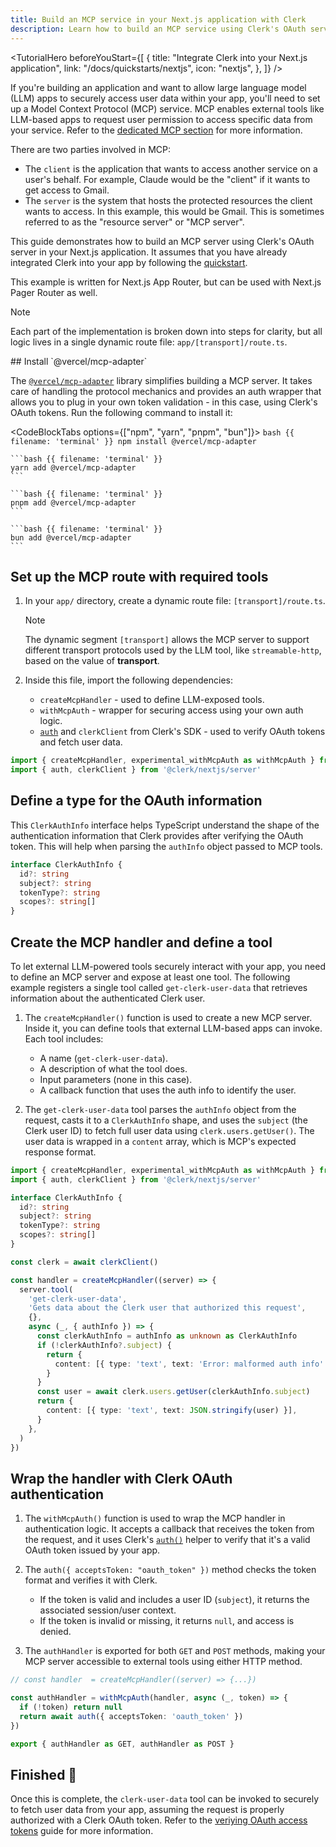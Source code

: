 ```yaml
---
title: Build an MCP service in your Next.js application with Clerk
description: Learn how to build an MCP service using Clerk's OAuth server in your Next.js application.
---
```


<TutorialHero
  beforeYouStart={[
    {
      title: "Integrate Clerk into your Next.js application",
      link: "/docs/quickstarts/nextjs",
      icon: "nextjs",
    },
  ]}
/>

If you're building an application and want to allow large language model (LLM) apps to securely access user data within your app, you'll need to set up a Model Context Protocol (MCP) service. MCP enables external tools like LLM-based apps to request user permission to access specific data from your service. Refer to the [dedicated MCP section](/docs/oauth/how-clerk-implements-oauth#building-a-model-context-protocol-mcp-service-using-clerk-s-o-auth-server) for more information.

There are two parties involved in MCP:

- The `client` is the application that wants to access another service on a user's behalf. For example, Claude would be the "client" if it wants to get access to Gmail.
- The `server` is the system that hosts the protected resources the client wants to access. In this example, this would be Gmail. This is sometimes referred to as the "resource server" or "MCP server".

This guide demonstrates how to build an MCP server using Clerk's OAuth server in your Next.js application. It assumes that you have already integrated Clerk into your app by following the [quickstart](/docs/quickstarts/nextjs).

This example is written for Next.js App Router, but can be used with Next.js Pager Router as well.

> [!NOTE]
> Each part of the implementation is broken down into steps for clarity, but all logic lives in a single dynamic route file: `app/[transport]/route.ts`.

<Steps>
  ## Install `@vercel/mcp-adapter`

  The [`@vercel/mcp-adapter`](https://github.com/vercel/mcp-adapter) library simplifies building a MCP server. It takes care of handling the protocol mechanics and provides an auth wrapper that allows you to plug in your own token validation - in this case, using Clerk's OAuth tokens. Run the following command to install it:

  <CodeBlockTabs options={["npm", "yarn", "pnpm", "bun"]}>
    ```bash {{ filename: 'terminal' }}
    npm install @vercel/mcp-adapter
    ```

    ```bash {{ filename: 'terminal' }}
    yarn add @vercel/mcp-adapter
    ```

    ```bash {{ filename: 'terminal' }}
    pnpm add @vercel/mcp-adapter
    ```

    ```bash {{ filename: 'terminal' }}
    bun add @vercel/mcp-adapter
    ```
  </CodeBlockTabs>

  ## Set up the MCP route with required tools

  1. In your `app/` directory, create a dynamic route file: `[transport]/route.ts`.

     > [!NOTE]
     > The dynamic segment `[transport]` allows the MCP server to support different transport protocols used by the LLM tool, like `streamable-http`, based on the value of **transport**.

  1. Inside this file, import the following dependencies:
     - `createMcpHandler` - used to define LLM-exposed tools.
     - `withMcpAuth` - wrapper for securing access using your own auth logic.
     - [`auth`](/docs/references/nextjs/auth) and `clerkClient` from Clerk's SDK - used to verify OAuth tokens and fetch user data.

  ```ts {{ filename: 'app/[transport]/route.ts' }}
  import { createMcpHandler, experimental_withMcpAuth as withMcpAuth } from '@vercel/mcp-adapter'
  import { auth, clerkClient } from '@clerk/nextjs/server'
  ```

  ## Define a type for the OAuth information

  This  `ClerkAuthInfo` interface helps TypeScript understand the shape of the authentication information that Clerk provides after verifying the OAuth token. This will help when parsing the `authInfo` object passed to MCP tools.

  ```ts {{ filename: 'app/[transport]/route.ts' }}
  interface ClerkAuthInfo {
    id?: string
    subject?: string
    tokenType?: string
    scopes?: string[]
  }
  ```

  ## Create the MCP handler and define a tool

  To let external LLM-powered tools securely interact with your app, you need to define an MCP server and expose at least one tool. The following example registers a single tool called `get-clerk-user-data` that retrieves information about the authenticated Clerk user.

  1. The `createMcpHandler()` function is used to create a new MCP server. Inside it, you can define tools that external LLM-based apps can invoke. Each tool includes:

     - A name (`get-clerk-user-data`).
     - A description of what the tool does.
     - Input parameters (none in this case).
     - A callback function that uses the auth info to identify the user.

  1. The `get-clerk-user-data` tool parses the `authInfo` object from the request, casts it to a `ClerkAuthInfo` shape, and uses the `subject` (the Clerk user ID) to fetch full user data using `clerk.users.getUser()`. The user data is wrapped in a `content` array, which is MCP's expected response format.

  ```ts {{ filename: 'app/[transport]/route.ts', mark: [11, [13, 31]] }}
  import { createMcpHandler, experimental_withMcpAuth as withMcpAuth } from '@vercel/mcp-adapter'
  import { auth, clerkClient } from '@clerk/nextjs/server'

  interface ClerkAuthInfo {
    id?: string
    subject?: string
    tokenType?: string
    scopes?: string[]
  }

  const clerk = await clerkClient()

  const handler = createMcpHandler((server) => {
    server.tool(
      'get-clerk-user-data',
      'Gets data about the Clerk user that authorized this request',
      {},
      async (_, { authInfo }) => {
        const clerkAuthInfo = authInfo as unknown as ClerkAuthInfo
        if (!clerkAuthInfo?.subject) {
          return {
            content: [{ type: 'text', text: 'Error: malformed auth info' }],
          }
        }
        const user = await clerk.users.getUser(clerkAuthInfo.subject)
        return {
          content: [{ type: 'text', text: JSON.stringify(user) }],
        }
      },
    )
  })
  ```

  ## Wrap the handler with Clerk OAuth authentication

  1. The `withMcpAuth()` function is used to wrap the MCP handler in authentication logic. It accepts a callback that receives the token from the request, and it uses Clerk's [`auth()`](/docs/references/nextjs/auth) helper to verify that it's a valid OAuth token issued by your app.

  1. The `auth({ acceptsToken: "oauth_token" })` method checks the token format and verifies it with Clerk.
     - If the token is valid and includes a user ID (`subject`), it returns the associated session/user context.
     - If the token is invalid or missing, it returns `null`, and access is denied.

  1. The `authHandler` is exported for both `GET` and `POST` methods, making your MCP server accessible to external tools using either HTTP method.

  ```ts {{ filename: 'app/[transport]/route.ts' }}
  // const handler  = createMcpHandler((server) => {...})

  const authHandler = withMcpAuth(handler, async (_, token) => {
    if (!token) return null
    return await auth({ acceptsToken: 'oauth_token' })
  })

  export { authHandler as GET, authHandler as POST }
  ```

  ## Finished 🎉

  Once this is complete, the `clerk-user-data` tool can be invoked to securely to fetch user data from your app, assuming the request is properly authorized with a Clerk OAuth token. Refer to the [veriying OAuth access tokens](/docs/oauth/oauth-verify-tokens) guide for more information.
</Steps>
